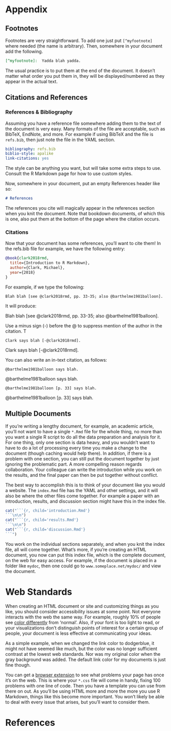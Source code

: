 # Appendix

## Footnotes

Footnotes are very straightforward.  To add one just put `[^myfootnote]` where needed (the name is arbitrary). Then, somewhere in your document add the following.

```markdown
[^myfootnote]:  Yadda blah yadda.
```

The usual practice is to put them at the end of the document.  It doesn't matter what order you put them in, they will be displayed/numbered as they appear in the actual text.

## Citations and References


### References & Bibliography

Assuming you have a reference file somewhere adding them to the text of the document is very easy.  Many formats of the file are acceptable, such as BibTeX, EndNote, and more.  For example if using BibTeX and the file is `refs.bib`, then just note the file in the YAML section.

```yaml
bibliography: refs.bib
biblio-style: apalike
link-citations: yes
```

The style can be anything you want, but will take some extra steps to use.  Consult the R Markdown page for how to use custom styles.

Now, somewhere in your document, put an empty References header like so:

```markdown
# References
```

The references you cite will magically appear in the references section when you knit the document.  Note that <span class="emph">bookdown</span> documents, of which this is one, also put them at the bottom of the page where the citation occurs.

### Citations

Now that your document has some references, you'll want to cite them! In the refs.bib file for example, we have the following entry:

```bibtex
@book{clark2018rmd,
  title={Introduction to R Markdown},
  author={Clark, Michael},
  year={2018}
}
```

For example, if we type the following:

`Blah blah [see @clark2018rmd, pp. 33-35; also @barthelme1981balloon].`

It will produce:

Blah blah [see @clark2018rmd, pp. 33-35; also @barthelme1981balloon].


Use a minus sign (-) before the @ to suppress mention of the author in the citation. T

`Clark says blah [-@clark2018rmd].`

Clark says blah [-@clark2018rmd].

You can also write an in-text citation, as follows:

`@barthelme1981balloon says blah.`

@barthelme1981balloon says blah.

`@barthelme1981balloon [p. 33] says blah.`

@barthelme1981balloon [p. 33] says blah.


## Multiple Documents

If you're writing a lengthy document, for example, an academic article, you'll not want to have a single `*.Rmd` file for the whole thing, no more than you want a single R script to do all the data preparation and analysis for it.  For one thing, only one section is data heavy, and you wouldn't want to have to do a lot of processing every time you make a change to the document (though caching would help there). In addition, if there is a problem with one section, you can still put the document together by just ignoring the problematic part.  A more compelling reason regards collaboration.  Your colleague can write the introduction while you work on the results, and the final paper can then be put together without conflict.

The best way to accomplish this is to think of your document like you would a website.  The `index.Rmd` file has the YAML and other settings, and it will also be where the other files come together.  For example a paper with an introduction, results, and discussion section might have this in the index file.

```r
cat("```{r, child='introduction.Rmd'}
```\n\n")
cat("```{r, child='results.Rmd'}
```\n\n")
cat("```{r, child='discussion.Rmd'}
```")
```

You work on the individual sections separately, and when you knit the index file, all will come together.  What's more, if you're creating an HTML document, you now can put this index file, which is the complete document, on the web for easy access.  For example, if the document is placed in a folder like `mydoc`, then one could go to `www.someplace.net/mydoc/` and view the document.

# Web Standards

When creating an HTML document or site and customizing things as you like, you should consider accessibility issues at some point. Not everyone interacts with the web the same way. For example, roughly 10% of people see [color differently](https://en.wikipedia.org/wiki/Color_blindness) from 'normal'.  Also, if your font is too light to read, or your visualizations don't distinguish points of interest for a certain group of people, your document is less effective at communicating your ideas.

As a simple example, when we changed the link color to dodgerblue, it might not have seemed like much, but the color was no longer sufficient contrast at the lowest web standards.  Nor was my original color when the gray background was added.  The default link color for my documents is just fine though.

You can get a [browser extension](https://www.deque.com/axe/) to see what problems your page has once it's on the web.    This is where your `*.css` file will come in handy, fixing 100 problems with one line of code.  Then you have a template you can use from there on out.  As you'll be using HTML more and more the more you use R Markdown, things like this become more important.  You won't likely be able to deal with every issue that arises, but you'll want to consider them.



# References
